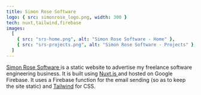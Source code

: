 ```yaml
---
title: Simon Rose Software
logo: { src: simonrose_logo.png, width: 300 }
tech: nuxt,tailwind,firebase
images:
  [
    { src: "srs-home.png", alt: "Simon Rose Software - Home" },
    { src: "srs-projects.png", alt: "Simon Rose Software - Projects" },
  ]
---
```


<a href="https://simonrose.software" target="_blank">
  Simon Rose Software
</a> is a static website to advertise my freelance software engineering business.
It is built using <a href="https://nuxtjs.org/" target="_blank">
  Nuxt.js
</a> and hosted on Google Firebase. It uses a Firebase function for the email sending
(so as to keep the site static) and <a href="https://tailwindcss.com/" target="_blank">Tailwind</a> for CSS.
